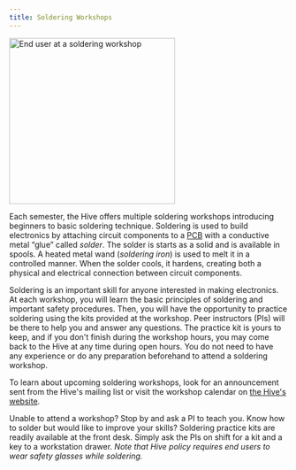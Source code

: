 ```yaml
---
title: Soldering Workshops
---
```



<Image class="border-2 border-slate-200 rounded-lg" src={soldering} alt="End user at a soldering workshop" width="300" />

Each semester, the Hive offers multiple soldering workshops introducing beginners to basic soldering technique. Soldering is used to build electronics by attaching circuit components to a [PCB](/hive-wiki/guides/pcb-basics) with a conductive metal “glue” called *solder*. The solder is starts as a solid and is available in spools. A heated metal wand (*soldering iron*) is used to melt it in a controlled manner. When the solder cools, it hardens, creating both a physical and electrical connection between circuit components.

Soldering is an important skill for anyone interested in making electronics. At each workshop, you will learn the basic principles of soldering and important safety procedures. Then, you will have the opportunity to practice soldering using the kits provided at the workshop. Peer instructors (PIs) will be there to help you and answer any questions. The practice kit is yours to keep, and if you don't finish during the workshop hours, you may come back to the Hive at any time during open hours. You do not need to have any experience or do any preparation beforehand to attend a soldering workshop. 

To learn about upcoming soldering workshops, look for an announcement sent from the Hive's mailing list or visit the workshop calendar on [the Hive's website](https://hive.ece.gatech.edu/).

Unable to attend a workshop? Stop by and ask a PI to teach you. Know how to solder but would like to improve your skills? Soldering practice kits are readily available at the front desk. Simply ask the PIs on shift for a kit and a key to a workstation drawer. *Note that Hive policy requires end users to wear safety glasses while soldering.* 
